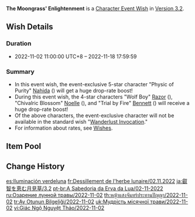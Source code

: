 {{Wish
|name              = The Moongrass' Enlightenment 2022-11-02
|image             = The Moongrass' Enlightenment 2022-11-02.png
|type              = Character Event
|duration          = event
|time_start        = 2022-11-02 11:00:00
|time_start_offset = GMT+8
|time_end          = 2022-11-18 17:59:59
|link              = https://genshin.hoyoverse.com/en/news/detail/25269
|preceding         = Twirling Lotus/2022-10-14
|preceding2        = Secretum Secretorum/2022-10-14
|succeeding        = Everbloom Violet/2022-11-18
|succeeding2       = Farewell of Snezhnaya/2022-11-18
|alongside         = Tapestry of Golden Flames/2022-11-02
|alongside2        = Epitome Invocation/2022-11-02
|next              = The Moongrass' Enlightenment/2023-04-12
}}
'''The Moongrass' Enlightenment''' is a [[Character Event Wish]] in [[Version 3.2]].

==Wish Details==
===Duration===
* 2022-11-02 11:00:00 UTC+8 &ndash; 2022-11-18 17:59:59

===Summary===
* In this event wish, the event-exclusive 5-star character "Physic of Purity" [[Nahida]] ({{Dendro}}) will get a huge drop-rate boost!
* During this event wish, the 4-star characters "Wolf Boy" [[Razor]] ({{Electro}}), "Chivalric Blossom" [[Noelle]] ({{Geo}}), and "Trial by Fire" [[Bennett]] ({{Pyro}}) will receive a huge drop-rate boost!
* Of the above characters, the event-exclusive character will not be available in the standard wish "[[Wanderlust Invocation]]."
* For information about rates, see [[Wish]]es.

==Item Pool==
{{Wish Pool
|character_5_F = Nahida
|character_4_F = Razor; Noelle; Bennett
|character_5   = Diluc; Jean; Keqing; Mona; Qiqi; Tighnari
|character_4   = Barbara; Beidou; Candace; Chongyun; Collei; Diona; Dori; Fischl; Gorou; Kujou Sara; Kuki Shinobu; Ningguang; Rosaria; Sayu; Shikanoin Heizou; Sucrose; Thoma; Xiangling; Xingqiu; Xinyan; Yanfei; Yun Jin
|weapon_4      = Dragon's Bane; Eye of Perception; Favonius Codex; Favonius Greatsword; Favonius Lance; Favonius Sword; Favonius Warbow; Lion's Roar; Rainslasher; Rust; Sacrificial Bow; Sacrificial Fragments; Sacrificial Greatsword; Sacrificial Sword; The Bell; The Flute; The Stringless; The Widsith
|weapon_3      = Black Tassel; Bloodtainted Greatsword; Cool Steel; Debate Club; Emerald Orb; Ferrous Shadow; Harbinger of Dawn; Magic Guide; Raven Bow; Sharpshooter's Oath; Skyrider Sword; Slingshot; Thrilling Tales of Dragon Slayers
}}

==Change History==
{{Change History|3.2}}

[[es:Iluminación verdeluna]]
[[fr:Dessillement de l'herbe lunaire/02.11.2022]]
[[ja:叡智を恵む月見草/3.2]]
[[pt-br:A Sabedoria da Erva da Lua/02-11-2022]]
[[ru:Озарение лунной травы/2022-11-02]]
[[th:หญ้าแสงจันทร์ประทานปัญญา/2022-11-02]]
[[tr:Ay Otunun Bilgeliği/2022-11-02]]
[[uk:Мудрість місячної трави/2022-11-02]]
[[vi:Giác Ngộ Nguyệt Thảo/2022-11-02]]